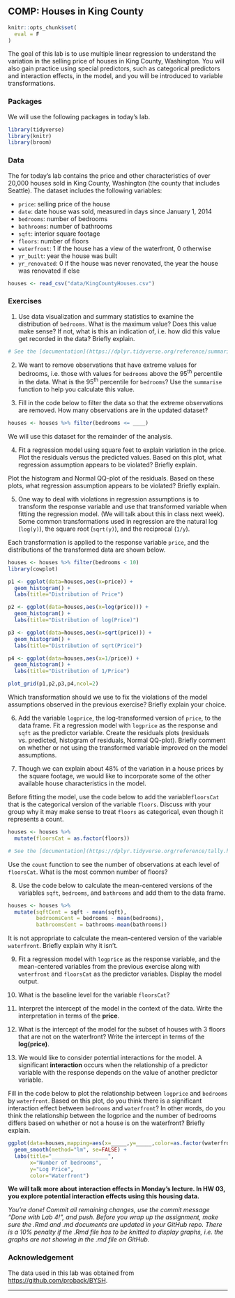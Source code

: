 ## COMP: Houses in King County

```r
knitr::opts_chunk$set(
  eval = F
)
```

The goal of this lab is to use multiple linear regression to understand the variation in the selling price of houses in King County, Washington. You will also gain practice using special predictors, such as categorical predictors and interaction effects, in the model, and you will be introduced to variable transformations.

### Packages

We will use the following packages in today's lab.

```r
library(tidyverse)
library(knitr)
library(broom)
```

### Data 

The for today's lab contains the price and other characteristics of over 20,000 houses sold in King County, Washington (the county that includes Seattle). The dataset includes the following variables:

- `price`: selling price of the house
- `date`: date house was sold, measured in days since January 1, 2014
- `bedrooms`: number of bedrooms
- `bathrooms`: number of bathrooms
- `sqft`: interior square footage
- `floors`: number of floors
- `waterfront`: 1 if the house has a view of the waterfront, 0 otherwise
- `yr_built`: year the house was built
- `yr_renovated`: 0 if the house was never renovated, the year the house was renovated if else


```r
houses <- read_csv("data/KingCountyHouses.csv")
```

### Exercises 

1. Use data visualization and summary statistics to examine the distribution of `bedrooms`. What is the maximum value? Does this value make sense? If not, what is this an indication of, i.e. how did this value get recorded in the data? Briefly explain.

```r
# See the [documentation](https://dplyr.tidyverse.org/reference/summarise.html) for more information about the `summarise` function.
```

2. We want to remove observations that have extreme values for bedrooms, i.e. those with values for `bedrooms` above the 95<sup>th</sup> percentile in the data. What is the 95<sup>th</sup> percentile for `bedrooms`? Use the `summarise` function to help you calculate this value.



3. Fill in the code below to filter the data so that the extreme observations are removed.  How many observations are in the updated dataset? 

```r
houses <- houses %>% filter(bedrooms <= ____)
```

We will use this dataset for the remainder of the analysis. 


4. Fit a regression model using square feet to explain variation in the price. Plot the residuals versus the predicted values. Based on this plot, what regression assumption appears to be violated? Briefly explain. 

Plot the histogram and Normal QQ-plot of the residuals. Based on these plots, what regression assumption appears to be violated? Briefly explain. 

5. One way to deal with violations in regression assumptions is to transform the response variable and use that transformed variable when fitting the regression model. (We will talk about this in class next week). Some common transformations used in regression are the natural log (`log(y)`), the square root (`sqrt(y)`), and the reciprocal (`1/y`). 

Each transformation is applied to the response variable `price`, and the distributions of the transformed data are shown below.

```r
houses <- houses %>% filter(bedrooms < 10)
library(cowplot)

p1 <- ggplot(data=houses,aes(x=price)) +
  geom_histogram() + 
  labs(title="Distribution of Price")

p2 <- ggplot(data=houses,aes(x=log(price))) +
  geom_histogram() + 
  labs(title="Distribution of log(Price)")

p3 <- ggplot(data=houses,aes(x=sqrt(price))) +
  geom_histogram() + 
  labs(title="Distribution of sqrt(Price)")

p4 <- ggplot(data=houses,aes(x=1/price)) +
  geom_histogram() + 
  labs(title="Distribution of 1/Price")

plot_grid(p1,p2,p3,p4,ncol=2)
```

Which transformation should we use to fix the violations of the model assumptions observed in the previous exercise? Briefly explain your choice. 

6. Add the variable `logprice`, the log-transformed version of `price`, to the data frame. Fit a regression model with `logprice` as the response and `sqft` as the predictor variable. Create the residuals plots (residuals vs. predicted, histogram of residuals, Normal QQ-plot). Briefly comment on whether or not using the transformed variable improved on the model assumptions. 

7. Though we can explain about 48% of the variation in a house prices by the square footage, we would like to incorporate some of the other available house characteristics in the model.

Before fitting the model, use the code below to add the variable`floorsCat` that is the categorical version of the variable `floors`. Discuss with your group why it may make sense to treat `floors` as categorical, even though it represents a count.

```r
houses <- houses %>%
  mutate(floorsCat = as.factor(floors))
```

```r
# See the [documentation](https://dplyr.tidyverse.org/reference/tally.html) for more information about the `count` function.
```

Use the `count` function to see the number of observations at each level of `floorsCat`. What is the most common number of floors?



8. Use the code below to calculate the mean-centered versions of the variables `sqft`, `bedrooms`,  and `bathrooms` and add them to the data frame.

```r
houses <- houses %>% 
  mutate(sqftCent = sqft - mean(sqft), 
         bedroomsCent = bedrooms - mean(bedrooms),
         bathroomsCent = bathrooms-mean(bathrooms))
```

It is not appropriate to calculate the mean-centered version of the variable `waterfront`. Briefly explain why it isn't. 

9. Fit a regression model with `logprice` as the response variable, and the mean-centered variables from the previous exercise along with `waterfront` and `floorsCat` as the predictor variables. Display the model output.

10. What is the baseline level for the variable `floorsCat`?

11. Interpret the intercept of the model in the context of the data. Write the interpretation in terms of the **price**.

12. What is the intercept of the model for the subset of houses with 3 floors that are not on the waterfront? Write the intercept in terms of the **log(price)**.

13. We would like to consider potential interactions for the model. A significant **interaction** occurs when the relationship of a predictor variable with the response depends on the value of another predictor variable. 

Fill in the code below to plot the relationship between `logprice` and `bedrooms` by `waterfront`.  Based on this plot, do you think there is a significant interaction effect between `bedrooms` and `waterfront`? In other words, do you think the relationship between the logprice and the number of bedrooms differs based on whether or not a house is on the waterfront? Briefly explain.

```r
ggplot(data=houses,mapping=aes(x=_____,y=_____,color=as.factor(waterfront))) +
  geom_smooth(method="lm", se=FALSE) +
  labs(title="__________________", 
       x="Number of bedrooms", 
       y="Log Price",
       color="Waterfront")
```

**We will talk more about interaction effects in Monday's lecture. In HW 03, you explore potential interaction effects using this housing data.**

*You're done! Commit all remaining changes, use the commit message "Done with Lab 4!", and push. Before you wrap up the assignment, make sure the .Rmd and .md  documents are updated in your GitHub repo. There is a 10% penalty if the .Rmd file has to be knitted to display graphs, i.e. the graphs are not showing in the .md file on GitHub.*

### Acknowledgement

The data used in this lab was obtained from [https://github.com/proback/BYSH](https://github.com/proback/BYSH).

***

